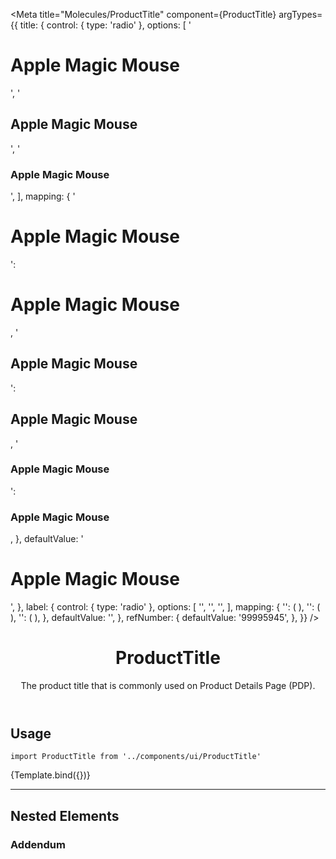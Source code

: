

<Meta
  title="Molecules/ProductTitle"
  component={ProductTitle}
  argTypes={{
    title: {
      control: { type: 'radio' },
      options: [
        '<h1>Apple Magic Mouse</h1>',
        '<h2>Apple Magic Mouse</h2>',
        '<h3>Apple Magic Mouse</h3>',
      ],
      mapping: {
        '<h1>Apple Magic Mouse</h1>': <h1>Apple Magic Mouse</h1>,
        '<h2>Apple Magic Mouse</h2>': <h2>Apple Magic Mouse</h2>,
        '<h3>Apple Magic Mouse</h3>': <h3>Apple Magic Mouse</h3>,
      },
      defaultValue: '<h1>Apple Magic Mouse</h1>',
    },
    label: {
      control: { type: 'radio' },
      options: [
        '<DiscountBadge listPrice={100} spotPrice={90} big />',
        '<DiscountBadge listPrice={100} spotPrice={70} big />',
        '<DiscountBadge listPrice={100} spotPrice={10} big />',
      ],
      mapping: {
        '<DiscountBadge listPrice={100} spotPrice={90} big />': (
          <DiscountBadge listPrice={100} spotPrice={90} big />
        ),
        '<DiscountBadge listPrice={100} spotPrice={70} big />': (
          <DiscountBadge listPrice={100} spotPrice={70} big />
        ),
        '<DiscountBadge listPrice={100} spotPrice={10} big />': (
          <DiscountBadge listPrice={100} spotPrice={10} big />
        ),
      },
      defaultValue: '<DiscountBadge listPrice={100} spotPrice={90} big />',
    },
    refNumber: {
      defaultValue: '99995945',
    },
  }}
/>


<header>

# ProductTitle

The product title that is commonly used on Product Details Page (PDP).

</header>

## Usage

`import ProductTitle from '../components/ui/ProductTitle'`

<Canvas>
  <Story name="Default">{Template.bind({})}</Story>
</Canvas>

<ArgsTable story="Default" />

<TokenTable>
  <TokenRow
    token="--fs-product-title-text-size"
    value="var(--fs-product-title-text-size)"
  />
  <TokenRow
    token="--fs-product-title-text-weight"
    value="var(--fs-text-weight-regular)"
  />
  <TokenRow token="--fs-product-title-line-height" value="1.12" />
</TokenTable>

---

## Nested Elements

### Addendum

<TokenTable>
  <TokenRow
    token="--fs-product-title-addendum-margin-top"
    value="var(--fs-spacing-3)"
  />
  <TokenRow
    token="--fs-product-title-addendum-color"
    value="var(--fs-color-text-light)"
    isColor
  />
</TokenTable>
